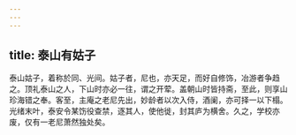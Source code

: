 ```yaml
---
---
---
```

title: 泰山有姑子
---



泰山姑子，着称於同、光间。姑子者，尼也，亦天足，而好自修饰，冶游者争趋之。顶礼泰山之人，下山时亦必一往，谓之开荤。盖朝山时皆持斋，至此，则享山珍海错之奉。客至，主庵之老尼先出，妙龄者以次入侍，酒阑，亦可择一以下榻。光绪末叶，泰安令某饬役查禁，逐其人，使他徙，封其庐为横舍。久之，学校亦废，仅有一老尼萧然独处矣。